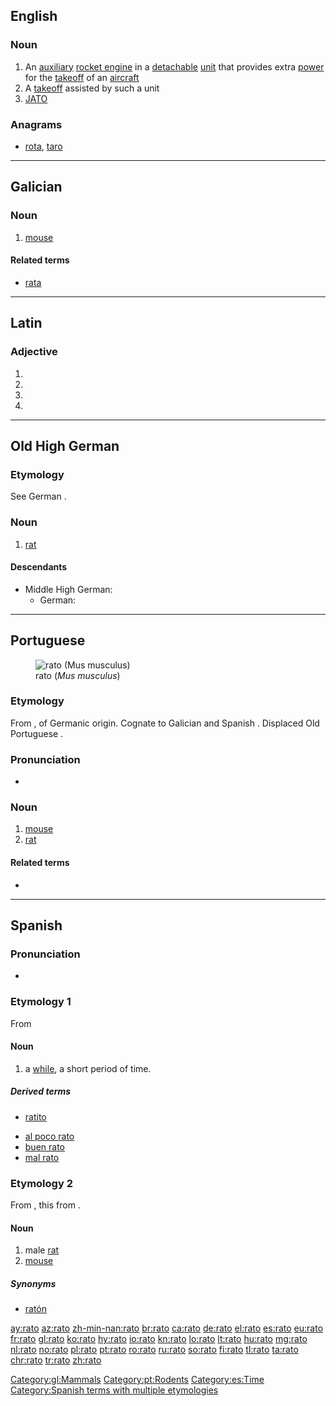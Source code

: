{{also|RATO}}
==English==

===Noun===
{{wikipedia|RATO}}
{{en-noun}}

# An [[auxiliary]] [[rocket engine]] in a [[detachable]] [[unit]] that provides extra [[power]] for the [[takeoff]] of an [[aircraft]]
# A [[takeoff]] assisted by such a unit
# [[JATO]]

===Anagrams===
* [[rota#English|rota]], [[taro#English|taro]]

----

==Galician==

===Noun===
{{gl-noun|m}}

# [[mouse]]

====Related terms====
* [[rata#Galician|rata]]

[[Category:gl:Mammals]]

----

==Latin==

===Adjective===
{{la-adj-form|ratō}}

# {{inflection of|ratus||dat|m|s|lang=la}}
# {{inflection of|ratus||dat|n|s|lang=la}}
# {{inflection of|ratus||abl|m|s|lang=la}}
# {{inflection of|ratus||abl|n|s|lang=la}}

----

==Old High German==

===Etymology===
See German {{m|de|Ratte}}.

===Noun===
{{goh-noun}} <!-- m/f -->

# [[rat]]

====Descendants====
* Middle High German: {{l|gmh|ratte}}
** German: {{l|de|Ratte}}

----

==Portuguese==
[[Image:House mouse.jpg|thumb|rato (''Mus musculus'')]]

===Etymology===
From {{etyl|VL.|pt}} {{term|rattus||rat|lang=la}}, of Germanic origin. Cognate to Galician {{term|rato|lang=gl}} and Spanish {{term|ratón|lang=es}}. Displaced Old Portuguese {{term|mur|lang=roa-opt}}.

===Pronunciation===
* {{a|PT}} {{IPA|/ˈʁa.tu/|lang=pt}}

===Noun===
{{pt-noun|m}}

# [[mouse]]
# [[rat]]

====Related terms====
* {{l|pt|ratazana}}

[[Category:pt:Rodents]]

----

==Spanish==

===Pronunciation===
* {{IPA|[ˈra̠.to̞]|lang=es}}

===Etymology 1===
From {{etyl|la|es}} {{term|lang=la|raptus}}

====Noun====
{{es-noun|m}}

# a [[while]], a short period of time.

=====Derived terms=====
* {{sense|diminutive}} [[ratito]]
* [[al poco rato]]
* [[buen rato]]
* [[mal rato]]

===Etymology 2===
From {{m|es|rata}}, this from {{etyl|gem|es}}.

====Noun====
{{es-noun|m|f=rata}}

# male [[rat]]
# [[mouse]]

=====Synonyms=====
* {{sense|mouse}} [[ratón]]

[[Category:es:Time]]
[[Category:Spanish terms with multiple etymologies]]

[[ay:rato]]
[[az:rato]]
[[zh-min-nan:rato]]
[[br:rato]]
[[ca:rato]]
[[de:rato]]
[[el:rato]]
[[es:rato]]
[[eu:rato]]
[[fr:rato]]
[[gl:rato]]
[[ko:rato]]
[[hy:rato]]
[[io:rato]]
[[kn:rato]]
[[lo:rato]]
[[lt:rato]]
[[hu:rato]]
[[mg:rato]]
[[nl:rato]]
[[no:rato]]
[[pl:rato]]
[[pt:rato]]
[[ro:rato]]
[[ru:rato]]
[[so:rato]]
[[fi:rato]]
[[tl:rato]]
[[ta:rato]]
[[chr:rato]]
[[tr:rato]]
[[zh:rato]]